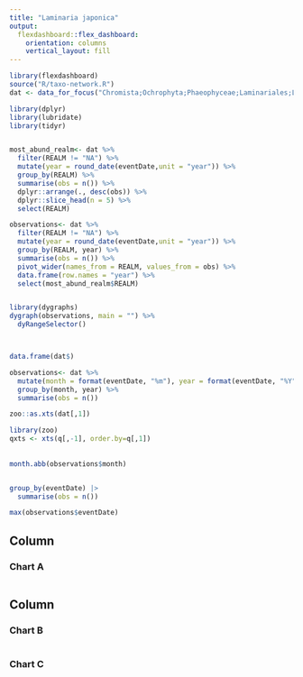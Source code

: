 ```yaml
---
title: "Laminaria japonica"
output: 
  flexdashboard::flex_dashboard:
    orientation: columns
    vertical_layout: fill
---
```


```r
library(flexdashboard)
source("R/taxo-network.R")
dat <- data_for_focus("Chromista;Ochrophyta;Phaeophyceae;Laminariales;Laminariaceae;Laminaria;Laminaria_japonica")

library(dplyr)
library(lubridate)
library(tidyr)


most_abund_realm<- dat %>% 
  filter(REALM != "NA") %>% 
  mutate(year = round_date(eventDate,unit = "year")) %>%
  group_by(REALM) %>%
  summarise(obs = n()) %>% 
  dplyr::arrange(., desc(obs)) %>%
  dplyr::slice_head(n = 5) %>%
  select(REALM)

observations<- dat %>% 
  filter(REALM != "NA") %>% 
  mutate(year = round_date(eventDate,unit = "year")) %>%
  group_by(REALM, year) %>%
  summarise(obs = n()) %>% 
  pivot_wider(names_from = REALM, values_from = obs) %>% 
  data.frame(row.names = "year") %>%
  select(most_abund_realm$REALM)


library(dygraphs)
dygraph(observations, main = "") %>% 
  dyRangeSelector()



data.frame(dat$) 

observations<- dat %>% 
  mutate(month = format(eventDate, "%m"), year = format(eventDate, "%Y")) %>%
  group_by(month, year) %>%
  summarise(obs = n()) 

zoo::as.xts(dat[,1])

library(zoo)
qxts <- xts(q[,-1], order.by=q[,1])
 
 
month.abb(observations$month)


group_by(eventDate) |>
  summarise(obs = n())

max(observations$eventDate)


```

Column {data-width=650}
-----------------------------------------------------------------------

### Chart A

```r

```

Column {data-width=350}
-----------------------------------------------------------------------

### Chart B

```r

```

### Chart C

```r

```

